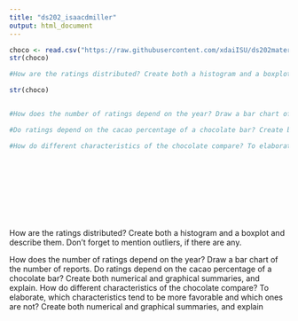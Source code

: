 ```yaml
---
title: "ds202_isaacdmiller"
output: html_document
---
```


```r

choco <- read.csv("https://raw.githubusercontent.com/xdaiISU/ds202materials/master/hwlabs/data/choco.csv") 
str(choco)

#How are the ratings distributed? Create both a histogram and a boxplot and describe them. Don’t forget to mention outliers, if there are any.

str(choco)


#How does the number of ratings depend on the year? Draw a bar chart of the number of reports.

#Do ratings depend on the cacao percentage of a chocolate bar? Create both numerical and graphical summaries, and explain.

#How do different characteristics of the chocolate compare? To elaborate, which characteristics tend to be more favorable and which ones are not? Create both numerical and graphical summaries, and explain











```
How are the ratings distributed? Create both a histogram and a boxplot and describe them. Don’t forget to mention outliers, if there are any.



How does the number of ratings depend on the year? Draw a bar chart of the number of reports.
Do ratings depend on the cacao percentage of a chocolate bar? Create both numerical and graphical summaries, and explain.
How do different characteristics of the chocolate compare? To elaborate, which characteristics tend to be more favorable and which ones are not? Create both numerical and graphical summaries, and explain
